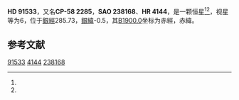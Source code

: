 {{Starbox begin
| name = HD 91533
}}
{{Starbox observe
| epoch = [[J2000.0|J2000.0]]
| constell = {{星座名待查}}<ref name=SIMBAD>{{cite web
 | url=http://simbad.u-strasbg.fr/simbad/sim-id?Ident=HR+4144
 | title=Pulsating variable Star
 | publisher=Centre de Données astronomiques de Strasbourg
 | work=SIMBAD
 | accessdate=2012-07-13
 | archive-date=2016-03-16
 | archive-url=https://web.archive.org/web/20160316154120/http://simbad.u-strasbg.fr/simbad/sim-id?Ident=HR+4144
 | dead-url=no
 }}</ref><ref name=DATA>{{cite web
 | url=http://vizier.u-strasbg.fr/viz-bin/VizieR-5?-out.add=.&-source=5050&-corr=PK=HR&-out.max=9999&HR=4144
 | title=VizieR Detailed Page
 | accessdate=2012-07-13
 | archive-date=2019-02-16
 | archive-url=https://web.archive.org/web/20190216122156/http://vizier.u-strasbg.fr/viz-bin/VizieR-5?-out.add=.&-source=5050&-corr=PK=HR&-out.max=9999&HR=4144
 | dead-url=no
 }}</ref>
| 星官 = 
| ra = {{RA|10|32|47.6}}<ref name=SIMBAD /><ref name=DATA />
| dec = {{DEC|-58|40|1}}<ref name=SIMBAD /><ref name=DATA />
| appmag_v = 6<ref name=SIMBAD /><ref name=DATA />
}}
{{Starbox character
| class = A2Iab<ref name=SIMBAD /><ref name=DATA />
| b-v = 0.32<ref name=SIMBAD /><ref name=DATA />
| u-b = -0.07<ref name=SIMBAD /><ref name=DATA />
| r-i = <ref name=SIMBAD /><ref name=DATA />
| variable = 
}}
{{Starbox astrometry
| radial_v = -0.07
| prop_mo_ra = 10
| parallax = 
| p_error = 
}}
{{Starbox catalog
| names =CP-58 2285，[[SAO星表|SAO]] 238168，[[HD星表|HD]] 91533，[[HR星表|HR]] 4144}}
{{Starbox reference |Simbad=HR+4144}}
{{Starbox end}}

'''HD 91533'''，又名'''CP-58 2285'''，'''SAO 238168'''、'''HR 4144'''，是一颗恒星<ref name=SIMBAD /><ref name=DATA />，视星等为6，位于[[銀道座標系|銀經]]285.73，[[銀道座標系|銀緯]]-0.5，其[[B1900.0|B1900.0]]坐标为赤經{{RA|10|29|2.9}}，赤緯{{DEC|-58|-0.5|5}}。

== 参考文献 ==
{{reflist}}

{{star-stub}}

[[Category:HD和HDE天體|91533]]
[[Category:HR天體|4144]]
[[Category:SAO天體|238168]]